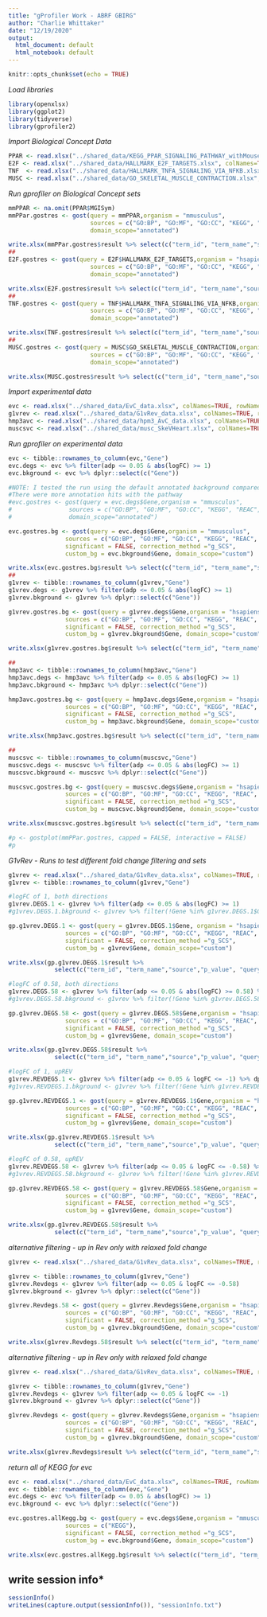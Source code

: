 ---
title: "gProfiler Work - ABRF GBIRG"
author: "Charlie Whittaker"
date: "12/19/2020"
output: 
  html_document: default
  html_notebook: default
---

```{r setup, include=FALSE}
knitr::opts_chunk$set(echo = TRUE)
```

*Load libraries*

```{r, warning=FALSE,error=FALSE,message=FALSE}
library(openxlsx)
library(ggplot2)
library(tidyverse)
library(gprofiler2)
```

*Import Biological Concept Data*

```{r}
PPAR <- read.xlsx("../shared_data/KEGG_PPAR_SIGNALING_PATHWAY_withMouse.xlsx", colNames=TRUE, rowNames=FALSE)
E2F <- read.xlsx("../shared_data/HALLMARK_E2F_TARGETS.xlsx", colNames=TRUE, rowNames=FALSE)
TNF  <- read.xlsx("../shared_data/HALLMARK_TNFA_SIGNALING_VIA_NFKB.xlsx", colNames=TRUE, rowNames=FALSE)
MUSC <- read.xlsx("../shared_data/GO_SKELETAL_MUSCLE_CONTRACTION.xlsx", colNames=TRUE, rowNames=FALSE)
```

*Run gprofiler on Biological Concept sets*

```{r}
mmPPAR <- na.omit(PPAR$MGISym)
mmPPar.gostres <- gost(query = mmPPAR,organism = "mmusculus", 
                       sources = c("GO:BP", "GO:MF", "GO:CC", "KEGG", "REAC", "WP"), 
                       domain_scope="annotated")

write.xlsx(mmPPar.gostres$result %>% select(c("term_id", "term_name","source","p_value", "query_size", "intersection_size")), file="mmPPAR.gprofiler.xlsx")
##
E2F.gostres <- gost(query = E2F$HALLMARK_E2F_TARGETS,organism = "hsapiens", 
                       sources = c("GO:BP", "GO:MF", "GO:CC", "KEGG", "REAC", "WP"), 
                       domain_scope="annotated")

write.xlsx(E2F.gostres$result %>% select(c("term_id", "term_name","source","p_value", "query_size", "intersection_size")), file="E2F.gprofiler.xlsx")
##
TNF.gostres <- gost(query = TNF$HALLMARK_TNFA_SIGNALING_VIA_NFKB,organism = "hsapiens", 
                       sources = c("GO:BP", "GO:MF", "GO:CC", "KEGG", "REAC", "WP"), 
                       domain_scope="annotated")

write.xlsx(TNF.gostres$result %>% select(c("term_id", "term_name","source","p_value", "query_size", "intersection_size")), file="TNF.gprofiler.xlsx")
##
MUSC.gostres <- gost(query = MUSC$GO_SKELETAL_MUSCLE_CONTRACTION,organism = "hsapiens", 
                       sources = c("GO:BP", "GO:MF", "GO:CC", "KEGG", "REAC", "WP"), 
                       domain_scope="annotated")

write.xlsx(MUSC.gostres$result %>% select(c("term_id", "term_name","source","p_value", "query_size", "intersection_size")), file="MUSC.gprofiler.xlsx")
```

*Import experimental data*

```{r}
evc <- read.xlsx("../shared_data/EvC_data.xlsx", colNames=TRUE, rowNames=TRUE)
g1vrev <- read.xlsx("../shared_data/G1vRev_data.xlsx", colNames=TRUE, rowNames=TRUE)
hmp3avc <- read.xlsx("../shared_data/hpm3_AvC_data.xlsx", colNames=TRUE, rowNames=TRUE)
muscsvc <- read.xlsx("../shared_data/musc_SkeVHeart.xlsx", colNames=TRUE, rowNames=TRUE)
```

*Run gprofiler on experimental data*
```{r}
evc <- tibble::rownames_to_column(evc,"Gene")
evc.degs <- evc %>% filter(adp <= 0.05 & abs(logFC) >= 1)
evc.bkground <- evc %>% dplyr::select(c("Gene"))

#NOTE: I tested the run using the default annotated background compared to the gene list from the data file.
#There were more annotation hits with the pathway
#evc.gostres <- gost(query = evc.degs$Gene,organism = "mmusculus", 
#                sources = c("GO:BP", "GO:MF", "GO:CC", "KEGG", "REAC", "WP"), 
#                domain_scope="annotated")

evc.gostres.bg <- gost(query = evc.degs$Gene,organism = "mmusculus", 
                sources = c("GO:BP", "GO:MF", "GO:CC", "KEGG", "REAC", "WP"),
                significant = FALSE, correction_method ="g_SCS",
                custom_bg = evc.bkground$Gene, domain_scope="custom")

write.xlsx(evc.gostres.bg$result %>% select(c("term_id", "term_name","source","p_value", "query_size", "intersection_size")), file="evc.gprofiler.xlsx")
##
g1vrev <- tibble::rownames_to_column(g1vrev,"Gene")
g1vrev.degs <- g1vrev %>% filter(adp <= 0.05 & abs(logFC) >= 1)
g1vrev.bkground <- g1vrev %>% dplyr::select(c("Gene"))

g1vrev.gostres.bg <- gost(query = g1vrev.degs$Gene,organism = "hsapiens", 
                sources = c("GO:BP", "GO:MF", "GO:CC", "KEGG", "REAC", "WP"),
                significant = FALSE, correction_method ="g_SCS",
                custom_bg = g1vrev.bkground$Gene, domain_scope="custom")

write.xlsx(g1vrev.gostres.bg$result %>% select(c("term_id", "term_name","source","p_value", "query_size", "intersection_size")), file="g1vrev.gprofiler.xlsx")

##
hmp3avc <- tibble::rownames_to_column(hmp3avc,"Gene")
hmp3avc.degs <- hmp3avc %>% filter(adp <= 0.05 & abs(logFC) >= 1)
hmp3avc.bkground <- hmp3avc %>% dplyr::select(c("Gene"))

hmp3avc.gostres.bg <- gost(query = hmp3avc.degs$Gene,organism = "hsapiens", 
                sources = c("GO:BP", "GO:MF", "GO:CC", "KEGG", "REAC", "WP"),
                significant = FALSE, correction_method ="g_SCS",
                custom_bg = hmp3avc.bkground$Gene, domain_scope="custom")

write.xlsx(hmp3avc.gostres.bg$result %>% select(c("term_id", "term_name","source","p_value", "query_size", "intersection_size")), file="hmp3avc.gprofiler.xlsx")

##
muscsvc <- tibble::rownames_to_column(muscsvc,"Gene")
muscsvc.degs <- muscsvc %>% filter(adp <= 0.05 & abs(logFC) >= 1)
muscsvc.bkground <- muscsvc %>% dplyr::select(c("Gene"))

muscsvc.gostres.bg <- gost(query = muscsvc.degs$Gene,organism = "hsapiens", 
                sources = c("GO:BP", "GO:MF", "GO:CC", "KEGG", "REAC", "WP"),
                significant = FALSE, correction_method ="g_SCS",
                custom_bg = muscsvc.bkground$Gene, domain_scope="custom")

write.xlsx(muscsvc.gostres.bg$result %>% select(c("term_id", "term_name","source","p_value", "query_size", "intersection_size")), file="muscsvc.gprofiler.xlsx")

#p <- gostplot(mmPPar.gostres, capped = FALSE, interactive = FALSE)
#p
```

*G1vRev - Runs to test different fold change filtering and sets*

```{r}
g1vrev <- read.xlsx("../shared_data/G1vRev_data.xlsx", colNames=TRUE, rowNames=TRUE)
g1vrev <- tibble::rownames_to_column(g1vrev,"Gene")

#logFC of 1, both directions
g1vrev.DEGS.1 <- g1vrev %>% filter(adp <= 0.05 & abs(logFC) >= 1)
#g1vrev.DEGS.1.bkground <- g1vrev %>% filter(!Gene %in% g1vrev.DEGS.1$Gene)

gp.g1vrev.DEGS.1 <- gost(query = g1vrev.DEGS.1$Gene, organism = "hsapiens", 
                sources = c("GO:BP", "GO:MF", "GO:CC", "KEGG", "REAC", "WP"),
                significant = FALSE, correction_method ="g_SCS",
                custom_bg = g1vrev$Gene, domain_scope="custom")

write.xlsx(gp.g1vrev.DEGS.1$result %>% 
             select(c("term_id", "term_name","source","p_value", "query_size", "intersection_size")), file="g1vrev.Degs.1.gprofiler.xlsx")

#logFC of 0.58, both directions
g1vrev.DEGS.58 <- g1vrev %>% filter(adp <= 0.05 & abs(logFC) >= 0.58) %>% dplyr::select(c("Gene"))
#g1vrev.DEGS.58.bkground <- g1vrev %>% filter(!Gene %in% g1vrev.DEGS.58$Gene) %>% dplyr::select(c("Gene"))

gp.g1vrev.DEGS.58 <- gost(query = g1vrev.DEGS.58$Gene,organism = "hsapiens", 
                sources = c("GO:BP", "GO:MF", "GO:CC", "KEGG", "REAC", "WP"),
                significant = FALSE, correction_method ="g_SCS",
                custom_bg = g1vrev$Gene, domain_scope="custom")

write.xlsx(gp.g1vrev.DEGS.58$result %>% 
             select(c("term_id", "term_name","source","p_value", "query_size", "intersection_size")), file="g1vrev.Degs.58.gprofiler.xlsx")

#logFC of 1, upREV
g1vrev.REVDEGS.1 <- g1vrev %>% filter(adp <= 0.05 & logFC <= -1) %>% dplyr::select(c("Gene"))
#g1vrev.REVDEGS.1.bkground <- g1vrev %>% filter(!Gene %in% g1vrev.REVDEGS.1$Gene) %>% dplyr::select(c("Gene"))

gp.g1vrev.REVDEGS.1 <- gost(query = g1vrev.REVDEGS.1$Gene,organism = "hsapiens", 
                sources = c("GO:BP", "GO:MF", "GO:CC", "KEGG", "REAC", "WP"),
                significant = FALSE, correction_method ="g_SCS",
                custom_bg = g1vrev$Gene, domain_scope="custom")

write.xlsx(gp.g1vrev.REVDEGS.1$result %>% 
             select(c("term_id", "term_name","source","p_value", "query_size", "intersection_size")), file="g1vrev.revDegs.1.gprofiler.xlsx")

#logFC of 0.58, upREV
g1vrev.REVDEGS.58 <- g1vrev %>% filter(adp <= 0.05 & logFC <= -0.58) %>% dplyr::select(c("Gene"))
#g1vrev.REVDEGS.58.bkground <- g1vrev %>% filter(!Gene %in% g1vrev.REVDEGS.58$Gene) %>% dplyr::select(c("Gene"))

gp.g1vrev.REVDEGS.58 <- gost(query = g1vrev.REVDEGS.58$Gene,organism = "hsapiens", 
                sources = c("GO:BP", "GO:MF", "GO:CC", "KEGG", "REAC", "WP"),
                significant = FALSE, correction_method ="g_SCS",
                custom_bg = g1vrev$Gene, domain_scope="custom")

write.xlsx(gp.g1vrev.REVDEGS.58$result %>% 
             select(c("term_id", "term_name","source","p_value", "query_size", "intersection_size")), file="g1vrev.revDegs.58.gprofiler.xlsx")
```

*alternative filtering - up in Rev only with relaxed fold change*

```{r}
g1vrev <- read.xlsx("../shared_data/G1vRev_data.xlsx", colNames=TRUE, rowNames=TRUE)

g1vrev <- tibble::rownames_to_column(g1vrev,"Gene")
g1vrev.Revdegs <- g1vrev %>% filter(adp <= 0.05 & logFC <= -0.58)
g1vrev.bkground <- g1vrev %>% dplyr::select(c("Gene"))

g1vrev.Revdegs.58 <- gost(query = g1vrev.Revdegs$Gene,organism = "hsapiens", 
                sources = c("GO:BP", "GO:MF", "GO:CC", "KEGG", "REAC", "WP"),
                significant = FALSE, correction_method ="g_SCS",
                custom_bg = g1vrev.bkground$Gene, domain_scope="custom")

write.xlsx(g1vrev.Revdegs.58$result %>% select(c("term_id", "term_name","source","p_value", "query_size", "intersection_size")), file="g1vrev.RevDegs.58.gprofiler.xlsx")
```

*alternative filtering - up in Rev only with relaxed fold change*

```{r}
g1vrev <- read.xlsx("../shared_data/G1vRev_data.xlsx", colNames=TRUE, rowNames=TRUE)

g1vrev <- tibble::rownames_to_column(g1vrev,"Gene")
g1vrev.Revdegs <- g1vrev %>% filter(adp <= 0.05 & logFC <= -1)
g1vrev.bkground <- g1vrev %>% dplyr::select(c("Gene"))

g1vrev.Revdegs <- gost(query = g1vrev.Revdegs$Gene,organism = "hsapiens", 
                sources = c("GO:BP", "GO:MF", "GO:CC", "KEGG", "REAC", "WP"),
                significant = FALSE, correction_method ="g_SCS",
                custom_bg = g1vrev.bkground$Gene, domain_scope="custom")

write.xlsx(g1vrev.Revdegs$result %>% select(c("term_id", "term_name","source","p_value", "query_size", "intersection_size")), file="g1vrev.RevDegs.gprofiler.xlsx")
```

*return all of KEGG for evc*
```{r}
evc <- read.xlsx("../shared_data/EvC_data.xlsx", colNames=TRUE, rowNames=TRUE)
evc <- tibble::rownames_to_column(evc,"Gene")
evc.degs <- evc %>% filter(adp <= 0.05 & abs(logFC) >= 1)
evc.bkground <- evc %>% dplyr::select(c("Gene"))

evc.gostres.allKegg.bg <- gost(query = evc.degs$Gene,organism = "mmusculus", 
                sources = c("KEGG"),
                significant = FALSE, correction_method ="g_SCS",
                custom_bg = evc.bkground$Gene, domain_scope="custom")

write.xlsx(evc.gostres.allKegg.bg$result %>% select(c("term_id", "term_name","source","p_value", "query_size", "intersection_size")), file="evc.allKEGG.gprofiler.xlsx")
```

## write session info*

```{r}
sessionInfo()
writeLines(capture.output(sessionInfo()), "sessionInfo.txt")
```
